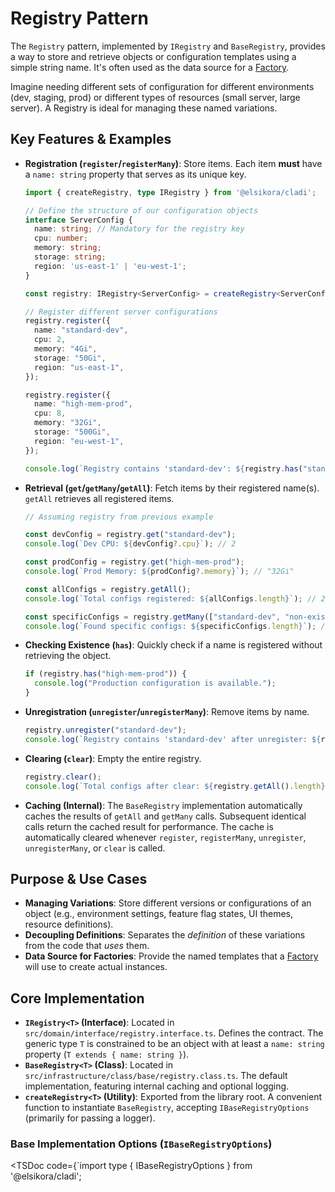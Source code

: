 
# Registry Pattern

The `Registry` pattern, implemented by `IRegistry` and `BaseRegistry`, provides a way to store and retrieve objects or configuration templates using a simple string name.
It's often used as the data source for a [Factory](/docs/cladi/core-concepts/factory).

Imagine needing different sets of configuration for different environments (dev, staging, prod) or different types of resources (small server, large server). A Registry is ideal for managing these named variations.

## Key Features & Examples

- **Registration (`register`/`registerMany`)**: Store items. Each item **must** have a `name: string` property that serves as its unique key.

  ```typescript filename="src/config-registry.ts" copy
  import { createRegistry, type IRegistry } from '@elsikora/cladi';

  // Define the structure of our configuration objects
  interface ServerConfig {
    name: string; // Mandatory for the registry key
    cpu: number;
    memory: string;
    storage: string;
    region: 'us-east-1' | 'eu-west-1';
  }

  const registry: IRegistry<ServerConfig> = createRegistry<ServerConfig>({}); // Logger can be passed in options

  // Register different server configurations
  registry.register({
    name: "standard-dev",
    cpu: 2,
    memory: "4Gi",
    storage: "50Gi",
    region: "us-east-1",
  });

  registry.register({
    name: "high-mem-prod",
    cpu: 8,
    memory: "32Gi",
    storage: "500Gi",
    region: "eu-west-1",
  });

  console.log(`Registry contains 'standard-dev': ${registry.has("standard-dev")}`); // true
  ```

- **Retrieval (`get`/`getMany`/`getAll`)**: Fetch items by their registered name(s). `getAll` retrieves all registered items.

  ```typescript filename="src/retrieve-configs.ts" copy
  // Assuming registry from previous example

  const devConfig = registry.get("standard-dev");
  console.log(`Dev CPU: ${devConfig?.cpu}`); // 2

  const prodConfig = registry.get("high-mem-prod");
  console.log(`Prod Memory: ${prodConfig?.memory}`); // "32Gi"

  const allConfigs = registry.getAll();
  console.log(`Total configs registered: ${allConfigs.length}`); // 2

  const specificConfigs = registry.getMany(["standard-dev", "non-existent"]);
  console.log(`Found specific configs: ${specificConfigs.length}`); // 1 (only standard-dev)
  ```

- **Checking Existence (`has`)**: Quickly check if a name is registered without retrieving the object.
  ```typescript filename="src/check-config.ts" copy
  if (registry.has("high-mem-prod")) {
    console.log("Production configuration is available.");
  }
  ```

- **Unregistration (`unregister`/`unregisterMany`)**: Remove items by name.
  ```typescript filename="src/unregister-config.ts" copy
  registry.unregister("standard-dev");
  console.log(`Registry contains 'standard-dev' after unregister: ${registry.has("standard-dev")}`); // false
  ```

- **Clearing (`clear`)**: Empty the entire registry.
  ```typescript filename="src/clear-registry.ts" copy
  registry.clear();
  console.log(`Total configs after clear: ${registry.getAll().length}`); // 0
  ```

- **Caching (Internal)**: The `BaseRegistry` implementation automatically caches the results of `getAll` and `getMany` calls. Subsequent identical calls return the cached result for performance. The cache is automatically cleared whenever `register`, `registerMany`, `unregister`, `unregisterMany`, or `clear` is called.

## Purpose & Use Cases

- **Managing Variations**: Store different versions or configurations of an object (e.g., environment settings, feature flag states, UI themes, resource definitions).
- **Decoupling Definitions**: Separates the *definition* of these variations from the code that *uses* them.
- **Data Source for Factories**: Provide the named templates that a [Factory](/docs/cladi/core-concepts/factory) will use to create actual instances.

## Core Implementation

- **`IRegistry<T>` (Interface)**: Located in `src/domain/interface/registry.interface.ts`. Defines the contract. The generic type `T` is constrained to be an object with at least a `name: string` property (`T extends { name: string }`).
- **`BaseRegistry<T>` (Class)**: Located in `src/infrastructure/class/base/registry.class.ts`. The default implementation, featuring internal caching and optional logging.
- **`createRegistry<T>` (Utility)**: Exported from the library root. A convenient function to instantiate `BaseRegistry`, accepting `IBaseRegistryOptions` (primarily for passing a logger).

### Base Implementation Options (`IBaseRegistryOptions`)

<TSDoc code={`import type { IBaseRegistryOptions } from '@elsikora/cladi';